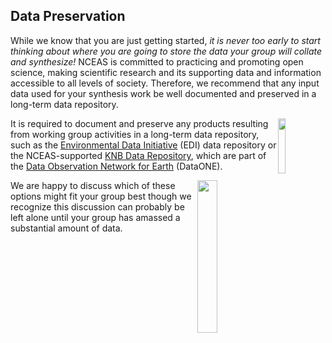 
## Data Preservation

While we know that you are just getting started, *it is never too early to start thinking about where you are going to store the data your group will collate and synthesize!* NCEAS is committed to practicing and promoting open science, making scientific research and its supporting data and information accessible to all levels of society. Therefore, we recommend that any input data used for your synthesis work be well documented and preserved in a long-term data repository.

<img src="images/wg-onboarding/edi_logo.png" width="15%" align="right" />

It is required to document and preserve any products resulting from working group activities in a long-term data repository, such as the [Environmental Data Initiative](https://edirepository.org/) (EDI) data repository or the NCEAS-supported [KNB Data Repository](https://knb.ecoinformatics.org/), which are part of the [Data Observation Network for Earth](https://www.dataone.org/) (DataONE).

<img src="images/wg-onboarding/data-one_logo.png" width="25%" align="right" /> 

We are happy to discuss which of these options might fit your group best though we recognize this discussion can probably be left alone until your group has amassed a substantial amount of data. 

